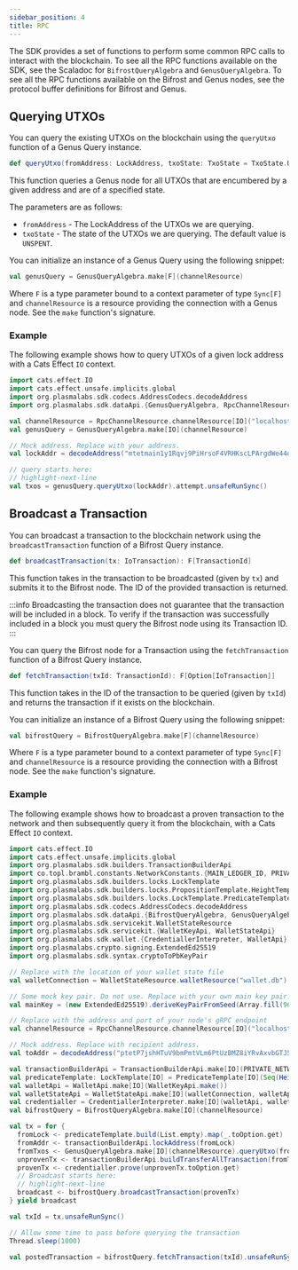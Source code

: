 ```yaml
---
sidebar_position: 4
title: RPC
---
```



The SDK provides a set of functions to perform some common RPC calls to interact with the blockchain. To see all the RPC
functions available on the SDK, see the Scaladoc
for <ScaladocLink path="co/topl/brambl/dataApi/BifrostQueryAlgebra.html"><code>BifrostQueryAlgebra</code></ScaladocLink>
and <ScaladocLink path="co/topl/brambl/dataApi/GenusQueryAlgebra.html"><code>GenusQueryAlgebra</code></ScaladocLink>.
To see all the RPC functions available on the Bifrost and Genus nodes, see the protocol buffer definitions
for <Link href="https://github.com/Topl/protobuf-specs/blob/main/proto/node/services/bifrost_rpc.proto">Bifrost</Link>
and <Link href="https://github.com/Topl/protobuf-specs/blob/main/proto/genus/genus_rpc.proto">Genus</Link>.

## Querying UTXOs

You can query the existing UTXOs on the blockchain using
the <ScaladocLink path="co/topl/brambl/dataApi/GenusQueryAlgebra.html#queryUtxo(LockAddress,TxoState):F[Seq[Txo]]"><code>queryUtxo</code></ScaladocLink>
function of a Genus Query instance.

```scala
def queryUtxo(fromAddress: LockAddress, txoState: TxoState = TxoState.UNSPENT): F[Seq[Txo]]
```

This function queries a Genus node for all UTXOs that are encumbered by a given address and are of a specified state.

The parameters are as follows:
- `fromAddress` - The LockAddress of the UTXOs we are querying.
- `txoState` - The state of the UTXOs we are querying. The default value is `UNSPENT`.

You can initialize an instance of a Genus Query using the following snippet:

```scala
val genusQuery = GenusQueryAlgebra.make[F](channelResource)
```

Where `F` is a type parameter bound to a context parameter of type `Sync[F]` and `channelResource` is a resource
providing the connection with a Genus node. See the `make`
function's <ScaladocLink path="co/topl/brambl/dataApi/GenusQueryAlgebra$.html">signature</ScaladocLink>.

### Example

The following example shows how to query UTXOs of a given lock address with a Cats Effect `IO` context.

```scala
import cats.effect.IO
import cats.effect.unsafe.implicits.global
import org.plasmalabs.sdk.codecs.AddressCodecs.decodeAddress
import org.plasmalabs.sdk.dataApi.{GenusQueryAlgebra, RpcChannelResource}

val channelResource = RpcChannelResource.channelResource[IO]("localhost", 9084, false)
val genusQuery = GenusQueryAlgebra.make[IO](channelResource)

// Mock address. Replace with your address.
val lockAddr = decodeAddress("mtetmain1y1Rqvj9PiHrsoF4VRHKscLPArgdWe44ogoiKoxwfevERNVgxLLh").toOption.get

// query starts here:
// highlight-next-line
val txos = genusQuery.queryUtxo(lockAddr).attempt.unsafeRunSync()
```

## Broadcast a Transaction

You can broadcast a transaction to the blockchain network using
the <ScaladocLink path="co/topl/brambl/dataApi/BifrostQueryAlgebra.html#broadcastTransaction(IoTransaction):F[TransactionId]"><code>broadcastTransaction</code></ScaladocLink>
function of a Bifrost Query instance.

```scala
def broadcastTransaction(tx: IoTransaction): F[TransactionId]
```

This function takes in the transaction to be broadcasted (given by `tx`) and submits it to the Bifrost node. The ID of the
provided transaction is returned.

:::info
Broadcasting the transaction does not guarantee that the transaction will be included in a block. To verify if the
transaction was successfully included in a block you must query the Bifrost node using its Transaction ID.
:::

You can query the Bifrost node for a Transaction using
the <ScaladocLink path="co/topl/brambl/dataApi/BifrostQueryAlgebra.html#fetchTransaction(TransactionId):F[Option[IoTransaction]]"><code>fetchTransaction</code></ScaladocLink>
function of a Bifrost Query instance.

```scala
def fetchTransaction(txId: TransactionId): F[Option[IoTransaction]]
```

This function takes in the ID of the transaction to be queried (given by `txId`) and returns the transaction if it exists
on the blockchain.

You can initialize an instance of a Bifrost Query using the following snippet:

```scala
val bifrostQuery = BifrostQueryAlgebra.make[F](channelResource)
```

Where `F` is a type parameter bound to a context parameter of type `Sync[F]` and `channelResource` is a resource
providing the connection with a Bifrost node. See the `make`
function's <ScaladocLink path="co/topl/brambl/dataApi/BifrostQueryAlgebra$.html#make[F[_]](Resource[F,ManagedChannel])(Sync[F]):BifrostQueryAlgebra[F]">signature</ScaladocLink>.

### Example

The following example shows how to broadcast a proven transaction to the network and then subsequently query it from
the blockchain, with a Cats Effect `IO` context.

```scala
import cats.effect.IO
import cats.effect.unsafe.implicits.global
import org.plasmalabs.sdk.builders.TransactionBuilderApi
import co.topl.brambl.constants.NetworkConstants.{MAIN_LEDGER_ID, PRIVATE_NETWORK_ID}
import org.plasmalabs.sdk.builders.locks.LockTemplate
import org.plasmalabs.sdk.builders.locks.PropositionTemplate.HeightTemplate
import org.plasmalabs.sdk.builders.locks.LockTemplate.PredicateTemplate
import org.plasmalabs.sdk.codecs.AddressCodecs.decodeAddress
import org.plasmalabs.sdk.dataApi.{BifrostQueryAlgebra, GenusQueryAlgebra, RpcChannelResource}
import org.plasmalabs.sdk.servicekit.WalletStateResource
import org.plasmalabs.sdk.servicekit.{WalletKeyApi, WalletStateApi}
import org.plasmalabs.sdk.wallet.{CredentiallerInterpreter, WalletApi}
import org.plasmalabs.crypto.signing.ExtendedEd25519
import org.plasmalabs.sdk.syntax.cryptoToPbKeyPair

// Replace with the location of your wallet state file
val walletConnection = WalletStateResource.walletResource("wallet.db")

// Some mock key pair. Do not use. Replace with your own main key pair.
val mainKey = (new ExtendedEd25519).deriveKeyPairFromSeed(Array.fill(96)(0: Byte))

// Replace with the address and port of your node's gRPC endpoint
val channelResource = RpcChannelResource.channelResource[IO]("localhost", 9084, secureConnection = false)

// Mock address. Replace with recipient address.
val toAddr = decodeAddress("ptetP7jshHTuV9bmPmtVLm6PtUzBMZ8iYRvAxvbGTJ5VgiEPHqCCnZ8MLLdi").toOption.get

val transactionBuilderApi = TransactionBuilderApi.make[IO](PRIVATE_NETWORK_ID, MAIN_LEDGER_ID)
val predicateTemplate: LockTemplate[IO] = PredicateTemplate[IO](Seq(HeightTemplate("header", 1, Long.MaxValue)), 1)
val walletApi = WalletApi.make[IO](WalletKeyApi.make())
val walletStateApi = WalletStateApi.make[IO](walletConnection, walletApi)
val credentialler = CredentiallerInterpreter.make[IO](walletApi, walletStateApi, mainKey)
val bifrostQuery = BifrostQueryAlgebra.make[IO](channelResource)

val tx = for {
  fromLock <- predicateTemplate.build(List.empty).map(_.toOption.get)
  fromAddr <- transactionBuilderApi.lockAddress(fromLock)
  fromTxos <- GenusQueryAlgebra.make[IO](channelResource).queryUtxo(fromAddr)
  unprovenTx <- transactionBuilderApi.buildTransferAllTransaction(fromTxos, fromLock.getPredicate, toAddr, toAddr, 1L)
  provenTx <- credentialler.prove(unprovenTx.toOption.get)
  // Broadcast starts here:
  // highlight-next-line
  broadcast <- bifrostQuery.broadcastTransaction(provenTx)
} yield broadcast

val txId = tx.unsafeRunSync()

// Allow some time to pass before querying the transaction
Thread.sleep(1000)

val postedTransaction = bifrostQuery.fetchTransaction(txId).unsafeRunSync()
```